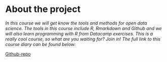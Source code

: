 
# About the project 

*In this course we will get know the tools and methods for open data science. The tools in this course include R, Rmarkdown and Github and we will also learn programming with R from Datacamp exercises. This is a really cool course, so what are you waiting for? Join in! The full link to this course diary can be found below: *



[Github-repo](https://github.com/tihig/IODS-project)